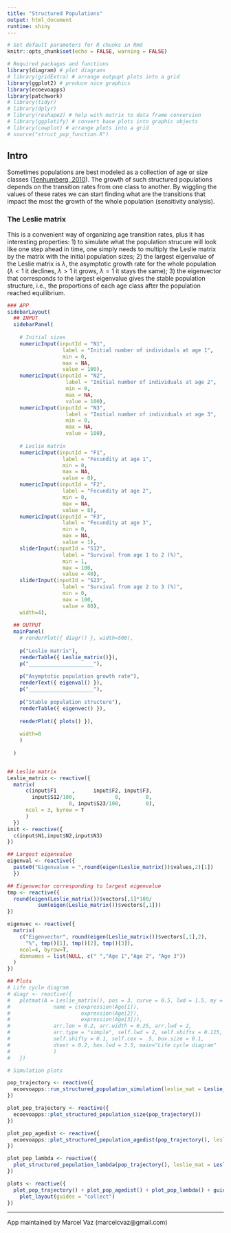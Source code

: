 ```yaml
---
title: "Structured Populations"
output: html_document
runtime: shiny
---
```


```r

# Set default parameters for R chunks in Rmd
knitr::opts_chunk$set(echo = FALSE, warning = FALSE)

# Required packages and functions
library(diagram) # plot diagrams
# library(gridExtra) # arrange outpupt plots into a grid
library(ggplot2) # produce nice graphics
library(ecoevoapps)
library(patchwork)
# library(tidyr)
# library(dplyr)
# library(reshape2) # help with matrix to data frame conversion 
# library(ggplotify) # convert base plots into graphic objects
# library(cowplot) # arrange plots into a grid
# source("struct_pop_function.R")

```

## Intro
Sometimes populations are best modeled as a collection of age or size classes ([Tenhumberg, 2010](https://www.nature.com/scitable/knowledge/library/ignoring-population-structure-can-lead-to-erroneous-15128671/)). The growth of such structured populations depends on the transition rates from one class to another. By wiggling the values of these rates we can start finding what are the transitions that impact the most the growth of the whole population (sensitivity analysis).

### The Leslie matrix
This is a convenient way of organizing age transition rates, plus it has interesting properties: 1) to simulate what the population strucure will look like one step ahead in time, one simply needs to  multiply the Leslie matrix by the matrix with the initial population sizes; 2) the largest eigenvalue of the Leslie matrix is $\lambda$, the asymptotic growth rate for the whole population ($\lambda<1$ it declines, $\lambda>1$ it grows, $\lambda=1$ it stays the same); 3) the eigenvector that corresponds to the largest eigenvalue gives the stable population structure, i.e., the proportions of each age class after the population reached equilibrium.

```r

### APP
sidebarLayout(
  ## INPUT
  sidebarPanel(
      
    # Initial sizes
    numericInput(inputId = "N1",
                  label = "Initial number of individuals at age 1",
                  min = 0,
                  max = NA,
                  value = 100),
    numericInput(inputId = "N2",
                   label = "Initial number of individuals at age 2",
                   min = 0,
                   max = NA,
                   value = 100),
    numericInput(inputId = "N3",
                   label = "Initial number of individuals at age 3",
                   min = 0,
                   max = NA,
                   value = 100),
      
    # Leslie matrix
    numericInput(inputId = "F1",
                  label = "Fecundity at age 1",
                  min = 0,
                  max = NA,
                  value = 0),
    numericInput(inputId = "F2",
                  label = "Fecundity at age 2",
                  min = 0,
                  max = NA,
                  value = 8),          
    numericInput(inputId = "F3",
                  label = "Fecundity at age 3",
                  min = 0,
                  max = NA,
                  value = 1),
    sliderInput(inputId = "S12",
                  label = "Survival from age 1 to 2 (%)",
                  min = 1,
                  max = 100,
                  value = 40),
    sliderInput(inputId = "S23",
                  label = "Survival from age 2 to 3 (%)",
                  min = 0,
                  max = 100,
                  value = 80),
    width=4),
  
  ## OUTPUT
  mainPanel(
    # renderPlot({ diagr() }, width=500),
    
    p("Leslie matrix"), 
    renderTable({ Leslie_matrix()}),
    p("_____________________"),
    
    p("Asymptotic population growth rate"),
    renderText({ eigenval() }),
    p("_____________________"), 
    
    p("Stable population structure"),
    renderTable({ eigenvec() }),
    
    renderPlot({ plots() }),
    
    width=8
    )
  
  )


## Leslie matrix
Leslie_matrix <- reactive({
  matrix(
      c(input$F1     ,      input$F2, input$F3,
        input$S12/100,             0,        0,
                    0, input$S23/100,        0),
      ncol = 3, byrow = T
      )
  })
init <- reactive({
  c(input$N1,input$N2,input$N3)
})

## Largest eigenvalue
eigenval <- reactive({
  paste0("Eigenvalue = ",round(eigen(Leslie_matrix())$values,2)[1])
  })

## Eigenvector corresponding to largest eigenvalue
tmp <- reactive({
  round(eigen(Leslie_matrix())$vectors[,1]*100/
          sum(eigen(Leslie_matrix())$vectors[,1]))
})

eigenvec <- reactive({
  matrix(
    c("Eigenvector", round(eigen(Leslie_matrix())$vectors[,1],2),
      "%", tmp()[1], tmp()[2], tmp()[3]),
    ncol=4, byrow=T,
    dimnames = list(NULL, c(" ","Age 1","Age 2", "Age 3"))
  )
})

## Plots
# Life cycle diagram
# diagr <- reactive({
#   plotmat(A = Leslie_matrix(), pos = 3, curve = 0.5, lwd = 1.5, my = -0.1,
#              name = c(expression(Age[1]),
#                       expression(Age[2]),
#                       expression(Age[3])), 
#              arr.len = 0.2, arr.width = 0.25, arr.lwd = 2, 
#              arr.type = "simple", self.lwd = 2, self.shiftx = 0.115, 
#              self.shifty = 0.1, self.cex = .5, box.size = 0.1, 
#              dtext = 0.2, box.lwd = 3.5, main="Life cycle diagram"
#              )
#   })

# Simulation plots

pop_trajectory <- reactive({
  ecoevoapps::run_structured_population_simulation(leslie_mat = Leslie_matrix(), init = init(), time = 1000)
})

plot_pop_trajectory <- reactive({
  ecoevoapps::plot_structured_population_size(pop_trajectory())
})

plot_pop_agedist <- reactive({
  ecoevoapps::plot_structured_population_agedist(pop_trajectory(), leslie_mat = Leslie_matrix())
})

plot_pop_lambda <- reactive({
  plot_structured_population_lambda(pop_trajectory(), leslie_mat = Leslie_matrix())
})

plots <- reactive({
  plot_pop_trajectory() + plot_pop_agedist() + plot_pop_lambda() + guide_area() +
    plot_layout(guides = "collect")
})

```


--------------

App maintained by Marcel Vaz (marcelcvaz@gmail.com)
